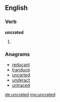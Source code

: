 ==English==

===Verb===
'''uncrated'''

# {{en-past of|uncrate}}

===Anagrams===
* [[reducant#English|reducant]]
* [[tranduce#English|tranduce]]
* [[uncarted#English|uncarted]]
* [[underact#English|underact]]
* [[untraced#English|untraced]]

[[de:uncrated]]
[[mg:uncrated]]